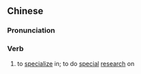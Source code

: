 ==Chinese==
{{zh-forms|s=专供}}

===Pronunciation===
{{zh-pron
|m=zhuāngōng
|c=zyun1 gung1
|mn=qz,xm,zz:choan-kong
|cat=v
}}

===Verb===
{{zh-verb}}

# to [[specialize]] in; to do [[special]] [[research]] on